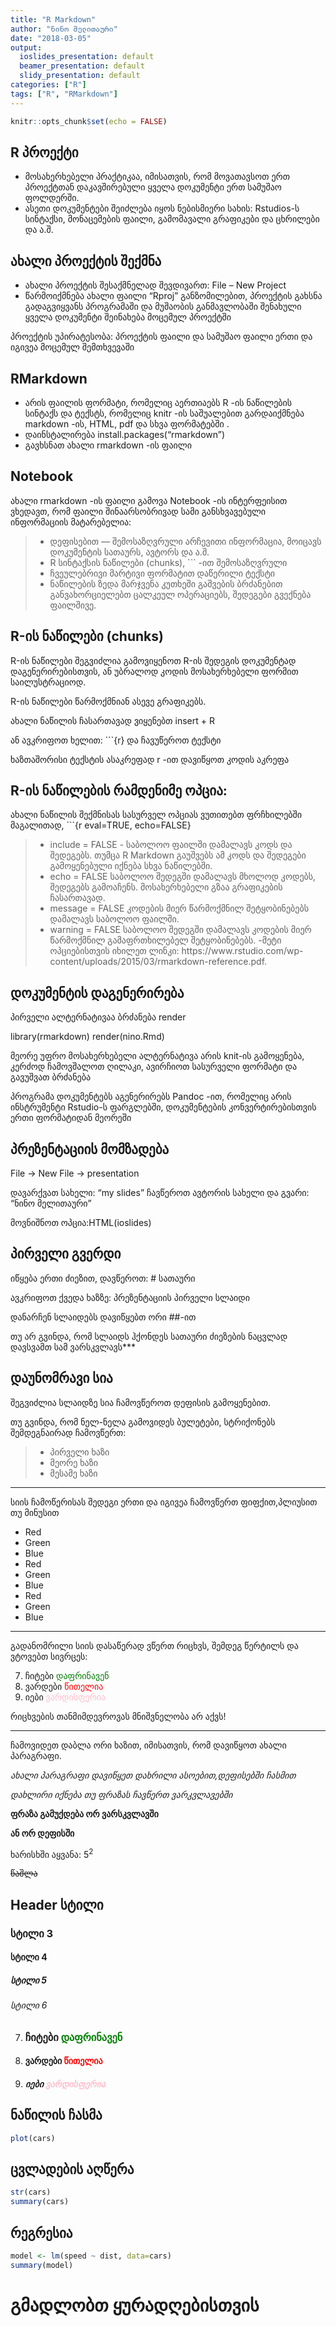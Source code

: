 ---
title: "R Markdown"
author: "ნინო მელითაური"
date: "2018-03-05"
output:
  ioslides_presentation: default
  beamer_presentation: default
  slidy_presentation: default
categories: ["R"]
tags: ["R", "RMarkdown"]
---

```{r setup, include=FALSE}
knitr::opts_chunk$set(echo = FALSE)
```


## R პროექტი

- მოსახერხებელი პრაქტიკაა, იმისათვის, რომ მოვათავსოთ ერთ პროექტთან დაკავშირებული ყველა დოკუმენტი ერთ სამუშაო ფოლდერში. 
- ასეთი დოკუმენტები შეიძლება იყოს ნებისმიერი სახის: Rstudios-ს სინტაქსი, მონაცემების ფაილი, გამომავალი გრაფიკები და ცხრილები და ა.შ.



## ახალი პროექტის შექმნა

- ახალი პროექტის შესაქმნელად შევდივართ: File – New Project
- წარმოიქმნება ახალი ფაილი "Rproj" განზომილებით, პროექტის გახსნა გადაგვიყვანს პროგრამაში და მუშაობის განმავლობაში შენახული ყველა დოკუმენტი შეინახება მოცემულ პროექტში

პროექტის უპირატესობა:
პროექტის ფაილი და სამუშაო ფაილი ერთი და იგივეა მოცემულ შემთხვევაში



## RMarkdown 
- არის ფაილის ფორმატი, რომელიც აერთიაებს R -ის ნაწილების სინტაქს და ტექსტს, რომელიც knitr -ის საშუალებით გარდაიქმნება markdown -ის, HTML, pdf და სხვა ფორმატებში .
- დაინსტალირება
install.packages("rmarkdown")
- გავხსნათ ახალი rmarkdown -ის ფაილი

## Notebook

ახალი rmarkdown -ის ფაილი გამოვა Notebook -ის ინტერფეისით
ვხედავთ, რომ ფაილი შინაარსობრივად სამი განსხვავებული ინფორმაციის მატარებელია:

>- დეფისებით --- შემოსაზღვრული არჩევითი ინფორმაცია, მოიცავს დოკუმენტის სათაურს, ავტორს და ა.შ.
>- R სინტაქსის ნაწილები (chunks), ``` -ით შემოსაზღვრული
>- ჩვეულებრივი მარტივი ფორმატით დაწერილი ტექსტი
>- ნაწილების ზედა მარჯვენა კუთხეში გაშვების ბრძანებით განვახორციელებთ ცალკეულ ოპერაციებს, შედეგები გვექნება ფაილშივე.

## R-ის ნაწილები  (chunks) 

R-ის ნაწილები შეგვიძლია გამოვიყენოთ R-ის შედეგის დოკუმენტად დაგენერირებისთვის, ან უბრალოდ კოდის მოსახერხებელი ფორმით საილუსტრაციოდ. 

R-ის ნაწილები წარმოქმნიან ასევე გრაფიკებს.


ახალი ნაწილის ჩასართავად ვიყენებთ insert + R 

ან ავკრიფოთ ხელით: ```{r} და ჩავუწეროთ ტექსტი  

ხაზთაშორისი ტექსტის ასაკრეფად r -ით დავიწყოთ კოდის აკრეფა 




## R-ის ნაწილების რამდენიმე ოპცია:

ახალი ნაწილის შექმნისას სასურველ ოპციას ვუთითებთ ფრჩხილებში
მაგალითად, ```{r eval=TRUE, echo=FALSE}

>- include = FALSE - საბოლოო ფაილში დამალავს კოდს და შედეგებს. თუმცა R Markdown გაუშვებს ამ კოდს და შედეგები გამოყენებული იქნება სხვა ნაწილებში.
>- echo = FALSE საბოლოო შედეგში დამალავს მხოლოდ კოდებს, შედეგებს გამოაჩენს. მოსახერხებელი გზაა გრაფიკების ჩასართავად.
>- message = FALSE კოდების მიერ წარმოქმნილ შეტყობინებებს დამალავს საბოლოო ფაილში.
>- warning = FALSE საბოლოო შედეგში დამალავს კოდების მიერ წარმოქმნილ გამაფრთხილებელ შეტყობინებებს.
>-მეტი ოპციებისთვის იხილეთ ლინკი:
https://www.rstudio.com/wp-content/uploads/2015/03/rmarkdown-reference.pdf.



## დოკუმენტის დაგენერირება

პირველი ალტერნატივაა ბრძანება render

library(rmarkdown)
render(nino.Rmd)

მეორე უფრო მოსახერხებელი ალტერნატივა არის knit-ის გამოყენება, კერძოდ ჩამოვშალოთ ღილაკი, ავირჩიოთ სასურველი ფორმატი და გავუშვათ ბრძანება

პროგრამა დოკუმენტებს აგენერირებს Pandoc -ით, რომელიც არის ინსტრუმენტი Rstudio-ს ფარგლებში, დოკუმენტების კონვერტირებისთვის ერთი ფორმატიდან მეორეში


## პრეზენტაციის მომზადება

File -> New File -> presentation

დავარქვათ სახელი: "my slides"
ჩავწეროთ ავტორის სახელი და გვარი: "ნინო მელითაური"

მოვნიშნოთ ოპცია:HTML(ioslides)

## პირველი გვერდი

იწყება ერთი ძიეზით, დავწეროთ: # სათაური

ავკრიფოთ ქვედა ხაზზე: პრეზენტაციის პირველი სლაიდი

დანარჩენ სლაიდებს დავიწყებთ ორი ##-ით

თუ არ გვინდა, რომ სლაიდს ჰქონდეს სათაური ძიეზების ნაცვლად დავსვამთ სამ ვარსკვლავს***


## დაუნომრავი სია

შეგვიძლია სლაიდზე სია ჩამოვწეროთ დეფისის გამოყენებით.

თუ გვინდა, რომ ნელ-ნელა გამოვიდეს ბულეტები, სტრიქონებს შემდეგნაირად ჩამოვწერთ:

>- პირველი ხაზი
>- მეორე ხაზი
>- მესამე ხაზი

***
სიის ჩამოწერისას შედეგი ერთი და იგივეა ჩამოვწერთ ფიფქით,პლიუსით თუ მინუსით


*   Red
*   Green
*   Blue
+   Red
+   Green
+   Blue
-   Red
-   Green
-   Blue

***
გადანომრილი სიის დასაწერად ვწერთ რიცხვს, შემდეგ წერტილს და ვტოვებთ სივრცეს:

7. ჩიტები <span style="color:green">დაფრინავენ</span>
6. ვარდები <span style="color:red">წითელია</span>
3. იები<span style="color:pink"> ვარდისფერია</span>

რიცხვების თანმიმდევროვას მნიშვნელობა არ აქვს!

***
ჩამოვიდეთ დაბლა ორი ხაზით, იმისათვის, რომ დავიწყოთ ახალი პარაგრაფი.


_ახალი პარაგრაფი დავიწყეთ დახრილი ასოებით,დეფისებში ჩასმით_ 

*დახლირი იქნება თუ ფრაზას ჩავწერთ ვარკვლავებში*

**ფრაზა გამუქდება ორ ვარსკვლავში**

__ან ორ დეფისში__

ხარისხში აყვანა: 5^2^

~~წაშლა~~

## Header სტილი

### სტილი 3

#### სტილი 4

##### სტილი 5

###### სტილი 6
7. ### ჩიტები <span style="color:green">დაფრინავენ</span>
6. #### ვარდები <span style="color:red">წითელია</span>
3. ##### იები<span style="color:pink"> ვარდისფერია</span>

##  ნაწილის ჩასმა

```{r}
plot(cars)
```


## ცვლადების აღწერა

```{r}
str(cars)
summary(cars)
```


##  რეგრესია

```{r}
model <- lm(speed ~ dist, data=cars)
summary(model)
```


# გმადლობთ ყურადღებისთვის


